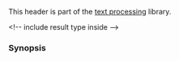 {{cpp/header/title|format|notes={{mark c++20}}}}
{{cpp/header/navbar}}

This header is part of the [[cpp/text|text processing]] library.

{{dsc begin}}
{{dsc h1|Concepts}}
{{dsc inc|cpp/utility/format/dsc formattable}}
{{dsc h1|Enumerations}}
{{dsc inc|cpp/utility/format/dsc range_format}}
{{dsc h1|Classes}}
{{dsc inc|cpp/utility/format/dsc formatter}}
{{dsc inc|cpp/utility/format/dsc range_formatter}}
{{dsc inc|cpp/utility/format/dsc basic_format_parse_context}}
{{dsc inc|cpp/utility/format/dsc basic_format_context}}
{{dsc inc|cpp/utility/format/dsc basic_format_arg}}
{{dsc inc|cpp/utility/format/dsc basic_format_args}}
{{dsc inc|cpp/utility/format/dsc basic_format_string}}
{{dsc inc|cpp/utility/format/dsc format_error}}
{{dsc h2|Formatter specializations}}
{{dsc inc|cpp/utility/format/dsc tuple_formatter}}
{{dsc inc|cpp/utility/format/dsc ranges_formatter}}
{{dsc h1|Functions}}
{{dsc inc|cpp/utility/format/dsc format}}
{{dsc inc|cpp/utility/format/dsc format_to}}
{{dsc inc|cpp/utility/format/dsc format_to_n}} &lt;!-- include result type inside --&gt;
{{dsc inc|cpp/utility/format/dsc formatted_size}}
{{dsc inc|cpp/utility/format/dsc runtime_format}}
{{dsc inc|cpp/utility/format/dsc vformat}}
{{dsc inc|cpp/utility/format/dsc vformat_to}}
{{dsc inc|cpp/utility/format/dsc visit_format_arg}}
{{dsc inc|cpp/utility/format/dsc make_format_args}}
{{dsc h1|Helpers}}
{{dsc inc|cpp/utility/format/dsc format_kind}}
{{dsc inc|cpp/utility/format/dsc enable_nonlocking_formatter_optimization}}
{{dsc end}}

===Synopsis===
{{cpp/synopsis/format}}

{{langlinks|de|es|fr|ko|ja|ru|zh}}